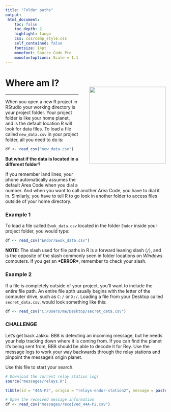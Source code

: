 ```yaml
---
title: "Folder paths"
output: 
 html_document:
    toc: false
    toc_depth: 2
    highlight: tango
    css: css/camp_style.css
    self_contained: false
    fontsize: 14pt
    monofont: Source Code Pro
    monofontoptions: Scale = 1.1
---
```


![](../../images/day1_bb8_sq.png){width="240" style="float: right; margin-left: 34px; margin-top: 55px; margin-bottom: 64px;"}


# Where am I? 
<hr>

When you open a new R project in RStudio your working directory is your project folder. Your project folder is like your home planet, and is the default location R will look for data files. To load a file called `new_data.csv` in your project folder, all you need to do is:

```r

df <- read_csv("new_data.csv")
```


__But what if the data is located in a different folder?__ 

If you remember land lines, your phone automatically assumes the default Area Code when you dial a number. And when you want to call another Area Code, you have to dial it in. Similarly, you have to tell R to go look in another folder to access files outside of your home directory. 

### Example 1

To load a file called `Ewok_data.csv` located in the folder `Endor` inside your project folder, you would type:

```r

df <- read_csv("Endor/Ewok_data.csv")
```


__NOTE:__ The slash used for file paths in R is a forward leaning slash (`/`), and is the opposite of the slash commonly seen in folder locations on _Windows_ computers. If you get an __\*ERROR\*__, remember to check your slash.


### Example 2

If a file is completely outside of your project, you'll want to include the entire file path. An entire file apth usually begins with the letter of the computer drive, such as `C:/` or `X:/`. Loading a file from your Desktop called `secret_data.csv`, would look something like this:

```r

df <- read_csv("C:/Users/me/Desktop/secret_data.csv")
```

### CHALLENGE

Let's get back Jakku. BB8 is detecting an incoming message, but he needs your help tracking down where it is coming from. If you can find the planet it's being sent from, BB8 should be able to decode it for Rey. Use the message logs to work your way backwards through the relay stations and pinpoint the message's origin planet.

Use this file to start your search.
```r

# Download the current relay station logs
source("messages/relays.R")

tibble(id = "44A-P2", origin = "relays-endor-station2", message = paste0(sample(0:9, 44, replace = T), collapse = "-"))

# Open the received message information
df <- read_csv("messages/received_44A-P2.csv")
```




##
